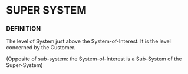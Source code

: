 
= SUPER SYSTEM =

=== DEFINITION ===

The level of System just above the System-of-Interest. It is the level concerned by the Customer.


(Opposite of sub-system: the System-of-Interest is a Sub-System of the Super-System)
